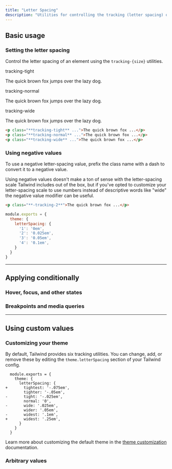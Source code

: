 ```yaml
---
title: "Letter Spacing"
description: "Utilities for controlling the tracking (letter spacing) of an element."
---
```




## Basic usage

### Setting the letter spacing

Control the letter spacing of an element using the `tracking-{size}` utilities.

<Example>
  <div class="flex flex-col gap-8">
    <div>
      <span class="font-medium text-sm text-gray-500 font-mono mb-3 dark:text-gray-400">tracking-tight</span>
      <p class="tracking-tight text-lg font-medium text-gray-900 dark:text-gray-200">
        The quick brown fox jumps over the lazy dog.
      </p>
    </div>
    <div>
      <span class="font-medium text-sm text-gray-500 font-mono mb-3 dark:text-gray-400">tracking-normal</span>
      <p class="tracking-normal text-lg font-medium text-gray-900 dark:text-gray-200">
        The quick brown fox jumps over the lazy dog.
      </p>
    </div>
    <div>
      <span class="font-medium text-sm text-gray-500 font-mono mb-3 dark:text-gray-400">tracking-wide</span>
      <p class="tracking-wide text-lg font-medium text-gray-900 dark:text-gray-200">
        The quick brown fox jumps over the lazy dog.
      </p>
    </div>
  </div>
</Example>

```html
<p class="**tracking-tight** ...">The quick brown fox ...</p>
<p class="**tracking-normal** ...">The quick brown fox ...</p>
<p class="**tracking-wide** ...">The quick brown fox ...</p>
```

### Using negative values

To use a negative letter-spacing value, prefix the class name with a dash to convert it to a negative value.

Using negative values doesn't make a ton of sense with the letter-spacing scale Tailwind includes out of the box, but if you've opted to customize your letter-spacing scale to use numbers instead of descriptive words like "wide" the negative value modifier can be useful.

<SnippetGroup>

```html HTML
<p class="**-tracking-2**">The quick brown fox ...</p>
```

```js tailwind.config.js
module.exports = {
  theme: {
    letterSpacing: {
      '1': '0em',
      '2': '0.025em',
      '3': '0.05em',
      '4': '0.1em',
    }
  }
}
```

</SnippetGroup>

---

## <Heading ignore>Applying conditionally</Heading>

### <Heading ignore>Hover, focus, and other states</Heading>

<HoverFocusAndOtherStates defaultClass="tracking-tight" featuredClass="tracking-wide" element="p"  />

### <Heading ignore>Breakpoints and media queries</Heading>

<BreakpointsAndMediaQueries defaultClass="tracking-tight" featuredClass="tracking-wide" element="p"  />

---

## Using custom values

### Customizing your theme

By default, Tailwind provides six tracking utilities. You can change, add, or remove these by editing the `theme.letterSpacing` section of your Tailwind config.

```diff-js tailwind.config.js
  module.exports = {
    theme: {
      letterSpacing: {
+       tightest: '-.075em',
        tighter: '-.05em',
-       tight: '-.025em',
        normal: '0',
-       wide: '.025em',
        wider: '.05em',
-       widest: '.1em',
+       widest: '.25em',
      }
    }
  }
```

Learn more about customizing the default theme in the [theme customization](/docs/theme#customizing-the-default-theme) documentation.

### Arbitrary values

<ArbitraryValues property="letter-spacing" featuredClass="tracking-[.25em]" element="p" />
